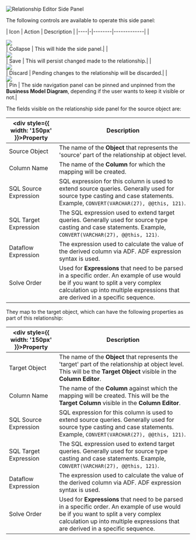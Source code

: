 ![Relationship Editor Side Panel](/img/bimlflex/side-panel-relationship-editor.png "Relationship Editor Side Panel")

The following controls are available to operate this side panel:

| Icon | Action | Description |
|----|-|--------|-------------|
| <div class="icon-col m-5"><img src="images/svg-icons/nav-collapsed.svg" /></div> | Collapse | This will hide the side panel.|
| <div class="icon-col m-5"><img src="images/svg-icons/save.svg" /></div> | Save | This will persist changed made to the relationship.|
| <div class="icon-col m-5"><img src="images/svg-icons/discard.svg" /></div> | Discard | Pending changes to the relationship will be discarded.|
| <div class="icon-col m-5"><img src="images/svg-icons/pin.svg" /></div> | Pin | The side navigation panel can be pinned and unpinned from the **Business Model Diagram**, depending if the user wants to keep it visible or not.|

The fields visible on the relationship side panel for the source object are:

| <div style={{ width: '150px' }}>Property</div> | Description |
| --------- | ----------- |
|Source Object| The name of the **Object** that represents the 'source' part of the relationship at object level.|
|Column Name| The name of the **Column** for which the mapping will be created.|
|SQL Source Expression |SQL expression for this column is used to extend source queries. Generally used for source type casting and case statements. Example, `CONVERT(VARCHAR(27), @@this, 121)`.|
|SQL Target Expression |The SQL expression used to extend target queries. Generally used for source type casting and case statements. Example, `CONVERT(VARCHAR(27), @@this, 121)`.|
|Dataflow Expression|The expression used to calculate the value of the derived column via ADF.  ADF expression syntax is used.|
|Solve Order| Used for **Expressions** that need to be parsed in a specific order. An example of use would be if you want to split a very complex calculation up into multiple expressions that are derived in a specific sequence.|

They map to the target object, which can have the following properties as part of this relationship:

| <div style={{ width: '150px' }}>Property</div> | Description |
| --------- | ----------- |
|Target Object| The name of the **Object** that represents the 'target' part of the relationship at object level. This will be the **Target Object** visible in the **Column Editor**.|
|Column Name| The name of the **Column** against which the mapping will be created. This will be the **Target Column** visible in the **Column Editor**.|
|SQL Source Expression |SQL expression for this column is used to extend source queries. Generally used for source type casting and case statements. Example, `CONVERT(VARCHAR(27), @@this, 121)`.|
|SQL Target Expression |The SQL expression used to extend target queries. Generally used for source type casting and case statements. Example, `CONVERT(VARCHAR(27), @@this, 121)`.|
|Dataflow Expression|The expression used to calculate the value of the derived column via ADF.  ADF expression syntax is used.|
|Solve Order|Used for **Expressions** that need to be parsed in a specific order. An example of use would be if you want to split a very complex calculation up into multiple expressions that are derived in a specific sequence.|
